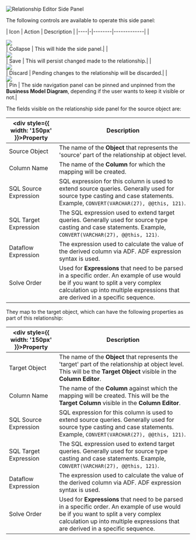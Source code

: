 ![Relationship Editor Side Panel](/img/bimlflex/side-panel-relationship-editor.png "Relationship Editor Side Panel")

The following controls are available to operate this side panel:

| Icon | Action | Description |
|----|-|--------|-------------|
| <div class="icon-col m-5"><img src="images/svg-icons/nav-collapsed.svg" /></div> | Collapse | This will hide the side panel.|
| <div class="icon-col m-5"><img src="images/svg-icons/save.svg" /></div> | Save | This will persist changed made to the relationship.|
| <div class="icon-col m-5"><img src="images/svg-icons/discard.svg" /></div> | Discard | Pending changes to the relationship will be discarded.|
| <div class="icon-col m-5"><img src="images/svg-icons/pin.svg" /></div> | Pin | The side navigation panel can be pinned and unpinned from the **Business Model Diagram**, depending if the user wants to keep it visible or not.|

The fields visible on the relationship side panel for the source object are:

| <div style={{ width: '150px' }}>Property</div> | Description |
| --------- | ----------- |
|Source Object| The name of the **Object** that represents the 'source' part of the relationship at object level.|
|Column Name| The name of the **Column** for which the mapping will be created.|
|SQL Source Expression |SQL expression for this column is used to extend source queries. Generally used for source type casting and case statements. Example, `CONVERT(VARCHAR(27), @@this, 121)`.|
|SQL Target Expression |The SQL expression used to extend target queries. Generally used for source type casting and case statements. Example, `CONVERT(VARCHAR(27), @@this, 121)`.|
|Dataflow Expression|The expression used to calculate the value of the derived column via ADF.  ADF expression syntax is used.|
|Solve Order| Used for **Expressions** that need to be parsed in a specific order. An example of use would be if you want to split a very complex calculation up into multiple expressions that are derived in a specific sequence.|

They map to the target object, which can have the following properties as part of this relationship:

| <div style={{ width: '150px' }}>Property</div> | Description |
| --------- | ----------- |
|Target Object| The name of the **Object** that represents the 'target' part of the relationship at object level. This will be the **Target Object** visible in the **Column Editor**.|
|Column Name| The name of the **Column** against which the mapping will be created. This will be the **Target Column** visible in the **Column Editor**.|
|SQL Source Expression |SQL expression for this column is used to extend source queries. Generally used for source type casting and case statements. Example, `CONVERT(VARCHAR(27), @@this, 121)`.|
|SQL Target Expression |The SQL expression used to extend target queries. Generally used for source type casting and case statements. Example, `CONVERT(VARCHAR(27), @@this, 121)`.|
|Dataflow Expression|The expression used to calculate the value of the derived column via ADF.  ADF expression syntax is used.|
|Solve Order|Used for **Expressions** that need to be parsed in a specific order. An example of use would be if you want to split a very complex calculation up into multiple expressions that are derived in a specific sequence.|
